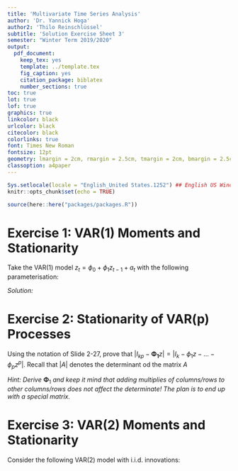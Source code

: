 ```yaml
---
title: 'Multivariate Time Series Analysis'
author: 'Dr. Yannick Hoga'
author2: 'Thilo Reinschlüssel'
subtitle: 'Solution Exercise Sheet 3'
semester: "Winter Term 2019/2020"
output:
  pdf_document:
    keep_tex: yes
    template: ../template.tex
    fig_caption: yes
    citation_package: biblatex
    number_sections: true
toc: true
lot: true
lof: true
graphics: true
linkcolor: black
urlcolor: black
citecolor: black
colorlinks: true
font: Times New Roman
fontsize: 12pt
geometry: lmargin = 2cm, rmargin = 2.5cm, tmargin = 2cm, bmargin = 2.5cm
classoption: a4paper
---
```


```r
Sys.setlocale(locale = "English_United States.1252") ## English US Windows
knitr::opts_chunk$set(echo = TRUE)

source(here::here("packages/packages.R"))
```

# Exercise 1: VAR(1) Moments and Stationarity

Take the VAR(1) model $z_t = \phi_0 + \phi_1 z_{t-1} + a_t$ with the following parameterisation:

\begin{align*}
    \phi_0 = \begin{pmatrix} 1 \\ 0 \end{pmatrix}, \quad \phi_1 = \begin{pmatrix} 0.75 & 0 \\ -0.25 & 0.5 \end{pmatrix}, \quad \Sigma_a = \begin{pmatrix} 1 & 0 \\ 0 & 1 \end{pmatrix}
\end{align*}

\begin{itemize}
    \item[a)] Compute the mean of the process.
\end{itemize}

_Solution:_

\begin{align*}
  \underset{\Rightarrow}{E(\cdot)} \; \underbrace{ \mathbb{E} (z_t)}_{\mu}  = \mathbb{E} \left(  \underbrace{\phi_0}_{\phi_0} + \underbrace{\phi_1 z_{t -1}}_{\phi_1 \cdot \mu}+ \underbrace{a_t}_{0}\right)\\
  \left[ \text{Key assumption?}  \mathbb{E} (z_t)  = \mathbb{E} (z_{t-1}) \right]
\end{align*}




\begin{itemize}
    \item[b)] Show that the process is stationary.
    \item[c)] Derive the Yule-Walker equations for the lage $l = \{0,1,2 \}$ and show that the solution for $\Gamma_0$ coincides with equation (2.3) on slide 2-15.
    \item[d)] Compute $\Gamma_0$ and $\Gamma_1$ by hand based on your results from c).
\end{itemize}

# Exercise 2: Stationarity of VAR(p) Processes

Using the notation of Slide 2-27, prove that $|I_{kp} - \pmb{\Phi_1} z| = |I_k - \phi_1 z - \ldots - \phi_p z^p|$. Recall that $|A|$ denotes the determinant od the matrix $A$

_Hint: Derive_ $\pmb{\Phi}_1$ _and keep it mind that adding multiplies of columns/rows to other columns/rows does not affect the determinate! The plan is to end up with a special matrix._ 

# Exercise 3: VAR(2) Moments and Stationarity

Consider the following VAR(2) model with i.i.d. innovations: 

\begin{align*}
    \phi_0 = \begin{pmatrix} 2 \\ 1 \end{pmatrix}, \quad \phi_1 = \begin{pmatrix} 0.5 & 0.1 \\ 0.4 & 0.5 \end{pmatrix}, \quad \phi_2 = \begin{pmatrix} 0 & 0 \\ 0.25 & 0 \end{pmatrix}, \quad \Sigma_a = \begin{pmatrix} 1 & 0 \\ 0 & 1 \end{pmatrix}
\end{align*}

\begin{itemize}
    \item[a)] Show that the process is stationary.
    \item[b)] Determine the mean vector.
    \item[c)] Derive the Yule-Walker equations for the lage $l = \{0,1,2 \}$ for a general VAR(2) process.
    \item[d)] Suppose we only $\Gamma_0 , \Gamma_1$ and $\Gamma_2$ - how can we estimate $\phi_1$ and $\phi_2$ from it?
    \item[e)] Write the process as a VAR(1) and calculate the mean vector again.
    \item[f)] Compute $\Gamma_0$ based on the VAR(1) formulation.
    \item[] \textit{Hint: You can use R for the calculations.}

\end{itemize}
















